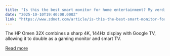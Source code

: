 ```yaml
---
title: "Is this the best smart monitor for home entertainment? My verdict after a week of testing"
date: "2025-10-10T19:40:00.000Z"
link: "https://www.zdnet.com/article/is-this-the-best-smart-monitor-for-home-entertainment-my-verdict-after-a-week-of-testing/"
---
```


The HP Omen 32X combines a sharp 4K, 144Hz display with Google TV, allowing it to double as a gaming monitor and smart TV.

[Read more](https://www.zdnet.com/article/is-this-the-best-smart-monitor-for-home-entertainment-my-verdict-after-a-week-of-testing/)
